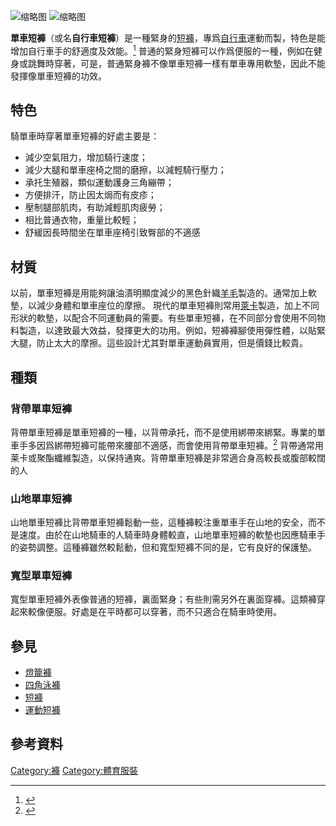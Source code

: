[[File:Tuftscriterium.jpg|缩略图]]
[[File:Jakob_Fuglsang.jpg|缩略图]]

'''單車短褲'''（或名'''自行車短褲'''）是一種緊身的[[短褲|短褲]]，專爲[[自行車|自行車]]運動而製，特色是能增加自行車手的舒適度及效能。<ref>{{cite book|title=Fitness Cycling|url=https://archive.org/details/fitnesscycling0000barr|publisher=Human Kinetics|year=2006|isbn=0-7360-6364-1|author1=Dede Demet Barry|author2=Michael Barry|author3=Shannon Sovndal|language=en}}</ref>
普通的緊身短褲可以作爲便服的一種，例如在健身或跳舞時穿著，可是，普通緊身褲不像單車短褲一樣有單車專用軟墊，因此不能發揮像單車短褲的功效。

== 特色 ==
騎單車時穿著單車短褲的好處主要是：
* 減少空氣阻力，增加騎行速度；
* 減少大腿和單車座椅之間的磨擦，以減輕騎行壓力；
* 承托生殖器，類似運動護身三角繃帶；
* 方便排汗，防止因太焗而有皮疹；
* 壓制腿部肌肉，有助減輕肌肉疲勞；
* 相比普通衣物，重量比較輕；
* 舒緩因長時間坐在單車座椅引致臀部的不適感

== 材質 ==
以前，單車短褲是用能夠讓油漬明顯度減少的黑色針織[[羊毛|羊毛]]製造的。通常加上軟墊，以減少身體和單車座位的摩擦。
現代的單車短褲則常用[[氨綸|萊卡]]製造，加上不同形狀的軟墊，以配合不同運動員的需要。有些單車短褲，在不同部分會使用不同物料製造，以達致最大效益，發揮更大的功用。例如，短褲褲腳使用彈性體，以貼緊大腿，防止太大的摩擦。這些設計尤其對單車運動員實用，但是價錢比較貴。

== 種類 ==
=== 背帶單車短褲 ===
背帶單車短褲是單車短褲的一種，以背帶承托，而不是使用綁帶來綁緊。專業的單車手多因爲綁帶短褲可能帶來腰部不適感，而會使用背帶單車短褲。<ref>{{cite web|url=http://www.bicycling.com/bikes-and-gear-features/how/how-buy-bib-shorts|title=How to Buy Bib Shorts|accessdate=2015-12-28|date=2013-07-24|last=Cross|first=Kim|work=[[Bicycling_(magazine)|Bicycling]]|language=en|archive-date=2017-07-07|archive-url=https://web.archive.org/web/20170707141600/http://www.bicycling.com/bikes-and-gear-features/how/how-buy-bib-shorts|dead-url=no}}</ref> 背帶通常用莱卡或聚酯纖維製造，以保持通爽。背帶單車短褲是非常適合身高較長或腹部較闊的人

=== 山地單車短褲 ===
山地單車短褲比背帶單車短褲鬆動一些，這種褲較注重單車手在山地的安全，而不是速度。由於在山地騎車的人騎車時身體較直，山地單車短褲的軟墊也因應騎車手的姿勢調整。這種褲雖然較鬆動，但和寬型短褲不同的是，它有良好的保護墊。

=== 寬型單車短褲 ===
寬型單車短褲外表像普通的短褲，裏面緊身；有些則需另外在裏面穿褲。這類褲穿起來較像便服。好處是在平時都可以穿著，而不只適合在騎車時使用。

== 參見 ==
* [[燈籠褲|燈籠褲]]
* [[四角泳褲|四角泳褲]]
* [[短褲|短褲]]
* [[運動短褲|運動短褲]]

== 參考資料 ==
{{reflist}}
{{服裝}}
[[Category:褲|Category:褲]]
[[Category:體育服裝|Category:體育服裝]]